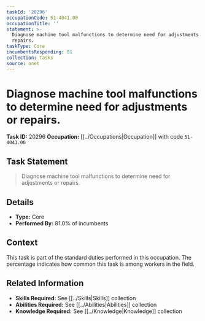 ```yaml
---
taskId: '20296'
occupationCode: 51-4041.00
occupationTitle: ''
statement: >-
  Diagnose machine tool malfunctions to determine need for adjustments or
  repairs.
taskType: Core
incumbentsResponding: 81
collection: Tasks
source: onet
---
```

# Diagnose machine tool malfunctions to determine need for adjustments or repairs.

**Task ID:** 20296
**Occupation:** [[../Occupations|Occupation]] with code `51-4041.00`

## Task Statement

> Diagnose machine tool malfunctions to determine need for adjustments or repairs.

## Details

- **Type:** Core
- **Performed By:** 81.0% of incumbents

## Context

This task is part of the standard duties performed in this occupation. The percentage indicates how common this task is among workers in the field.

## Related Information

- **Skills Required:** See [[../Skills|Skills]] collection
- **Abilities Required:** See [[../Abilities|Abilities]] collection
- **Knowledge Required:** See [[../Knowledge|Knowledge]] collection
